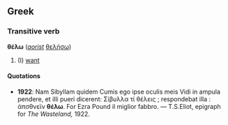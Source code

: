 ==Greek==
===Transitive verb===
'''θέλω''' (''[[aorist]]'' [[θελήσω]])

#(I) [[want]]


====Quotations====
*'''1922''': Nam Sibyllam quidem Cumis ego ipse oculis meis Vidi in ampula pendere, et illi pueri dicerent: Σίβυλλα τί θέλεις ; respondebat illa : άπσθνεϊν '''θέλω'''. For Ezra Pound il miglior fabbro. &mdash; T.S.Eliot, epigraph for ''The Wasteland,'' 1922.